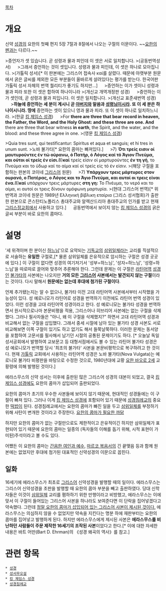 [[목차]]
= 개요 =
신약 [[성경]]의 요한의 첫째 편지 5장 7절과 8절에서 나오는 구절의 이문이다. ~~[[요한의 펜]]과는 다르다.~~

>증언자가 셋 있습니다. 곧 성령과 물과 피인데 이 셋은 서로 일치합니다.
>(공동번역성서)
　
>그래서 증언하는 것이 셋입니다. 성령과 물과 피인데, 이 셋은 하나로 모아집니다.
>(가톨릭 성서)[* 이 판본에는 그리스어 접속사 καί를 살렸다. 때문에 아랫부분 원문에서 굵은 글씨를 제외한 모든 부분들이 올바르게 살려있다는 평가를 받는다. 한국어판 가톨릭 성서 자체의 번역 퀄리티가 좋기도 하지만...]
　
>증언하는 이가 셋이니 성령과 물과 피라 또한 이 셋은 합하여 하나이니라
>(개신교 개역개정판 성경)
　
>증언하는 이가 셋인데, 곧 성령과 물과 피입니다. 이 셋은 일치합니다.
>(개신교 표준새번역 성경)
　
>'''하늘에 증언하는 세 분이 계시니 곧 [[아버지]]와 말씀과 [[성령]]님이시라. 또 이 세 분은 하나이시니라. 땅에''' 증언하는 셋이 있으니 영과 물과 피라. 또 이 셋이 하나로 일치하느니라.
>(한글 [[킹 제임스 성경]])
　
>For '''there are three that bear record in heaven, the Father, the Word, and the Holy Ghost: and these three are one. And''' there are three that bear witness '''in earth''', the Spirit, and the water, and the blood: and these three agree in one. 
>(영문 [[킹 제임스 성경]])

>Quia tres sunt, qui testificantur: Spiritus et aqua et sanguis; et hi tres in unum sunt.
>노바 불가타[* 요한의 콤마는 빠져있다.]
　
>7) '''Ότι τρείς εισιν οί μαυτυρούντες έν τώ ούρανω, ό Πατήρ, ό Λόγος καί τό Άγιον Πνεύμα, και ούτοι οί τρείς έν είσι. '''8)'''καί''' τρείς είσιν οί μαρτυρούντες '''έν τη γή''', το Πνεύμα και το ύδωρ καί το αίμα καί οί τρείς είς τό έν είσιν.
>(해당 구절을 포함하는 판본의 코이네 [[그리스어]] 원문)
　
>7) '''Υπάρχουν τρεις μάρτυρες στον ουρανό, ο Πατέρας, ο Λόγος και το Άγιο Πνεύμα, και αυτοί οι τρεις είναι ένα. '''8)'''καί''' υπάρχουν τρεις μάρτυρες '''στη γη:''' Το Πνέυμα, το νερό και το αίμα, κι αυτοί οι τρεις δίνουν ομόφωνη μαρτυρία. >(현대 그리스어 번역)[* 위 번역과 코이네 원문은 1989년 Ελληνική βίβλικη εταίρια (그리스 성서협회)가 출판한 판본으로 콘스탄티노폴리스 총대주교와 알렉산드리아 총대주교의 인가를 받고 현재 [[그리스]][[정교회]]에서 사용하고 있다.]
　
공동번역에서 보이지 않는 [[킹 제임스 성경]]의 굵은 글씨 부분이 바로 요한의 콤마다. 

= 설명 =
'세 위격이며 한 분이신 [[하느님]]'으로 요약되는 [[기독교]]의 [[삼위일체]]라는 교리를 직설적으로 서술하는 '''유일한''' 구절로,[* 물론 삼위일체를 은유적으로 암시하는 구절은 성경 곳곳에 있다.] 이 구절이 없다면 성경의 여기저기서 '성부=하느님', '성자=하느님', '성령=하느님'을 따로따로 끌어와 맞추어 추론해야 한다. 그런데 문제는 이 구절은 [[라틴어]]역 [[성경]]인 [[불가타]]의 사본에는 나오지만 '''거의 모든 [[그리스어]] 사본에서는 발견되지 않는 구절'''이라는 것이다. 다시 말해서 '''원문에는 없는데 후대에 첨가된 구절이다'''. 

언제 추가됐는지는 알 수 없으나, 불가타 이전 고대 라틴어역 사본에서부터 시작했을 가능성이 있다. 성 예로니모가 라틴어로 성경을 번역하기 이전에도 라틴어 번역 성경이 있었다. 이런 성경을 고대 라틴어역 성경이라고 한다. 성 예로니모는 불가타 성경을 번역하면서 원시적으로나마 본문비평을 적용, 그리스어나 히브리어 사본에는 없는 구절을 삭제했다. 그러나 필사자들은 "아니, 왜 이 구절을 삭제했지?" 하면서 고대 라틴어역 성경과 비교해서 없는 구절을 삽입했다. 그래서 중세 시절에 남아 있는 불가타 성경 사본도 서로 비교해보면 이쪽 구절이 있기도 하고 없기도 해서 들쭉날쭉하다. 이러한 문제는 동서양을 포함하여 고문서를 필사해서 남기던 시절의 공통된 문제이기도 하다. [* 오늘날 독일성서공회에서 발행하여 교보문고 등 대형서점에서도 볼 수 있는 라틴어 불가타 성경은 성 예로니모가 번역할 당시 '최초의 불가타' 사본을 본문비평학으로 복구하려고 한 것이다. 현재 [[가톨릭]] 교회에서 사용하는 라틴어역 성경은 노바 불가타(Nova Vulgata)는 예로니모 불가타 비평판을 바탕으로 수정한 것으로, 1980년대에 교황 [[요한 바오로 2세]] 교황령에 의해 발행된 것이다.]

에라스무스의 신약 성서는 이후에 출판된 많은 그리스어 성경의 대본이 되었고, 결국 [[킹 제임스 성경]]에도 요한의 콤마가 삽입되어 출판되었다.

요한의 콤마가 초기의 우수한 사본들에 보이지 않기 때문에, 현대적인 성경들에는 이 구절이 빠져 있다. 그러나 이게 [[킹 제임스 성경]]에 포함되어 있기 때문에 [[성경침례교]]의 중요한 [[떡밥]]이 된다. 성경침례교에서는 요한의 콤마가 빠진 일을 두고 [[삼위일체]]를 부정하기 위해 사탄이 변개한 것이라고 주장한다. [http://www.keepbible.com/bbs/board.html?board_table=02_02&write_id=122 요한의 콤마가 필요한 까닭]

하지만 요한의 콤마가 없는 구절만으로도 제한적이고 은유적이긴 하지만 삼위일체가 표현되어 있기 때문에 요한의 콤마는 일종의 (독자들의 이해를 돕기 위해, 시적 표현이 가미된)주석이라고 볼 수도 있다.

어쨌든 이 요한의 콤마는 [[간음한 여인과 예수]], [[마르코 복음서]]의 긴 끝맺음 등과 함께 원본에는 없었지만 후대에 첨가된 대표적인 신약성경의 이문으로 꼽힌다.

== 일화 ==
16세기에 에라스무스가 최초로 [[그리스어]] 신약성경을 발행할 때의 일이다. 에라스무스는 그리스어 신약성경을 초판을 발행할 때 요한의 콤마 부분을 빼고 출판하였다. 당대 신학자들은 이것이 [[삼위일체]] 교리를 폄하하기 위한 만행이라고 비방했고, 에라스무스는 이에 맞서 이 구절이 들어있는 그리스어 사본을 하나라도 보여준다면 이 단락을 집어넣겠다고 약속했다.  그런데 [[그런데 그것이 실제로 일어났습니다|정말 요한의 콤마가 삽입되어 있는 그리스어 사본이 제시된 것이다.]] 에라스무스는 의심하지 않을 수 없었지만 약속을 지킨다는 명분 하에 재판부터는 요한의 콤마를 집어넣고 발행하게 된다. 하지만 에라스무스에게 제시된 사본은 '''에라스무스를 비난하던 사람들이 주문 제작한 16세기의 조작된 사본'''이었다고 한다.[* 이에 대한 자세한 내용은 바트 어만(Bart D. Ehrman)의 《성경 왜곡의 역사》를 참고.]

= 관련 항목 =
 * [[성경]]
 * [[성서무오설]]
 * [[킹 제임스 성경]]
 * [[성경침례교]]
